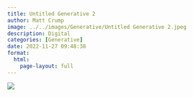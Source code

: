 ```yaml
---
title: Untitled Generative 2
author: Matt Crump
image: ../../images/Generative/Untitled Generative 2.jpeg
description: Digital
categories: [Generative]
date: 2022-11-27 09:48:38
format:
  html:
    page-layout: full
---
```


![](../../images/Generative/Untitled Generative 2.jpeg)

